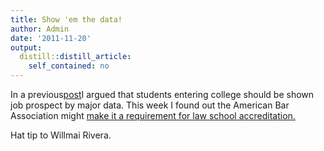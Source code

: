 ```yaml
---
title: Show 'em the data!
author: Admin
date: '2011-11-20'
output:
  distill::distill_article:
    self_contained: no
---
```


<div>
  <p>
    In a previous<a href="http://simplystatistics.tumblr.com/post/12599452125/expected-salary-by-major" target="_blank">post</a>I argued that students entering college should be shown job prospect by major data. This week I found out the American Bar Association might <a href="http://www.abajournal.com/news/article/aba_committee_appears_poised_to_adopt_new_jobs_placement_standard/" target="_blank">make it a requirement for law school accreditation.</a>
  </p>
  
  <p>
    Hat tip to Willmai Rivera.
  </p>
</div>
